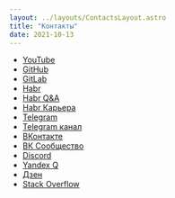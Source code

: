 ```yaml
---
layout: ../layouts/ContactsLayout.astro
title: "Контакты"
date: 2021-10-13
---
```


- [YouTube](https://youtube.com/@ivanchai)
- [GitHub](https://github.com/SeryiBaran)
- [GitLab](https://gitlab.com/SeryiBaran)
- [Habr](https://habr.com/ru/users/SeryiBaran6)
- [Habr Q&A](https://qna.habr.com/user/SeryiBaran6)
- [Habr Карьера](https://career.habr.com/seryibaran6)
- [Telegram](https://t.me/ABKTPM)
- [Telegram канал](https://t.me/ivanchaigroop)
- [ВКонтакте](https://vk.com/ivanchai6)
- [ВК Сообщество](https://vk.com/ivanchaismeh)
- [Discord](https://discord.gg/3zvBzgaw2P)
- [Yandex Q](https://yandex.ru/q/profile/y6dm92f22mkqh04h3v4b1rv6er/)
- [Дзен](https://dzen.ru/seryibaran)
- [Stack Overflow](https://ru.stackoverflow.com/users/418945/seryibanana)

